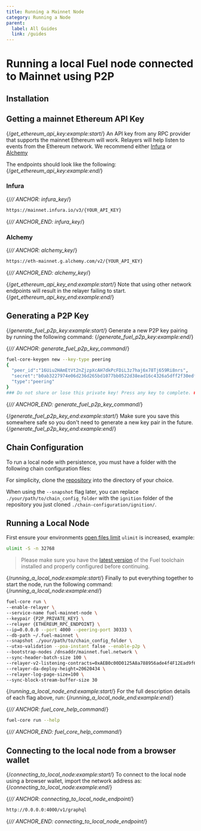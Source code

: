 ```yaml
---
title: Running a Mainnet Node
category: Running a Node
parent:
  label: All Guides
  link: /guides
---
```


# Running a local Fuel node connected to Mainnet using P2P

## Installation

<TextImport
  file="../installation/index.mdx"
  comment="install_fuelup"
  commentType="{/*"
/>

<CodeImport
  file="../installation/index.mdx"
  comment="install_fuelup_command"
  commentType="{/*"
  lang="sh"
  trim="true"
/>

<TextImport
  file="../counter-dapp/building-a-smart-contract.mdx"
  comment="install_help"
  commentType="{/*"
/>

## Getting a mainnet Ethereum API Key

{/*get_ethereum_api_key:example:start*/}
An API key from any RPC provider that supports the mainnet Ethereum will work. Relayers will help listen to events from the Ethereum network. We recommend either [Infura](https://www.infura.io/) or [Alchemy](https://www.alchemy.com/)

The endpoints should look like the following:
{/*get_ethereum_api_key:example:end*/}

### Infura

{/*// ANCHOR: infura_key*/}

```sh
https://mainnet.infura.io/v3/{YOUR_API_KEY}
```

{/*// ANCHOR_END: infura_key*/}

### Alchemy

{/*// ANCHOR: alchemy_key*/}

```sh
https://eth-mainnet.g.alchemy.com/v2/{YOUR_API_KEY}
```

{/*// ANCHOR_END: alchemy_key*/}

{/*get_ethereum_api_key_end:example:start*/}
Note that using other network endpoints will result in the relayer failing to start.
{/*get_ethereum_api_key_end:example:end*/}

## Generating a P2P Key

{/*generate_fuel_p2p_key:example:start*/}
Generate a new P2P key pairing by running the following command:
{/*generate_fuel_p2p_key:example:end*/}

{/*// ANCHOR: generate_fuel_p2p_key_command*/}

```sh
fuel-core-keygen new --key-type peering
{
  "peer_id":"16Uiu2HAmEtVt2nZjzpXcAH7dkPcFDiL3z7haj6x78Tj659Ri8nrs",
  "secret":"b0ab3227974e06d236d265bd1077bb0522d38ead16c4326a5dff2f30edf88496",
  "type":"peering"
}
### Do not share or lose this private key! Press any key to complete. ###
```

{/*// ANCHOR_END: generate_fuel_p2p_key_command*/}

{/*generate_fuel_p2p_key_end:example:start*/}
Make sure you save this somewhere safe so you don't need to generate a new key pair in the future.
{/*generate_fuel_p2p_key_end:example:end*/}

## Chain Configuration

To run a local node with persistence, you must have a folder with the following chain configuration files:

For simplicity, clone the [repository](https://github.com/FuelLabs/chain-configuration/tree/master) into the directory of your choice.

When using the `--snapshot` flag later, you can replace `./your/path/to/chain_config_folder` with the `ignition` folder of the repository you just cloned `./chain-configuration/ignition/`.

## Running a Local Node

First ensure your environments [open files limit](https://askubuntu.com/questions/162229/how-do-i-increase-the-open-files-limit-for-a-non-root-user) `ulimit` is increased, example:

```sh
ulimit -S -n 32768
```

> Please make sure you have the [latest version](https://docs.fuel.network/guides/installation/#updating-fuelup) of the Fuel toolchain installed and properly configured before continuing.

{/*running_a_local_node:example:start*/}
Finally to put everything together to start the node, run the following command:
{/*running_a_local_node:example:end*/}

```sh
fuel-core run \
--enable-relayer \
--service-name fuel-mainnet-node \
--keypair {P2P_PRIVATE_KEY} \
--relayer {ETHEREUM_RPC_ENDPOINT} \
--ip=0.0.0.0 --port 4000 --peering-port 30333 \
--db-path ~/.fuel-mainnet \
--snapshot ./your/path/to/chain_config_folder \
--utxo-validation --poa-instant false --enable-p2p \
--bootstrap-nodes /dnsaddr/mainnet.fuel.network \
--sync-header-batch-size 100 \
--relayer-v2-listening-contracts=0xAEB0c00D0125A8a788956ade4f4F12Ead9f65DDf \
--relayer-da-deploy-height=20620434 \
--relayer-log-page-size=100 \
--sync-block-stream-buffer-size 30
```

{/*running_a_local_node_end:example:start*/}
For the full description details of each flag above, run:
{/*running_a_local_node_end:example:end*/}

{/*// ANCHOR: fuel_core_help_command*/}

```sh
fuel-core run --help
```

{/*// ANCHOR_END: fuel_core_help_command*/}

## Connecting to the local node from a browser wallet

{/*connecting_to_local_node:example:start*/}
To connect to the local node using a browser wallet, import the network address as:
{/*connecting_to_local_node:example:end*/}

{/*// ANCHOR: connecting_to_local_node_endpoint*/}

```sh
http://0.0.0.0:4000/v1/graphql
```

{/*// ANCHOR_END: connecting_to_local_node_endpoint*/}

